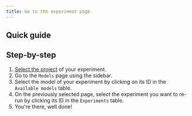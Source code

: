 ```yaml
---
title: Go to the experiment page
---
```


## Quick guide
<VideoPlayer src="../../../medias/webm/go-to-the-experiment-page.webm" />

## Step-by-step
1. [Select the project](../projects/select-a-project.mdx) of your experiment.
2. Go to the `Models` page using the sidebar.
3. Select the model of your experiment by clicking on its ID in the `Available models` table.
4. On the previously selected page, select the experiment you want to re-run by clicking its ID in the `Experiments` table.
5. You're there, well done!